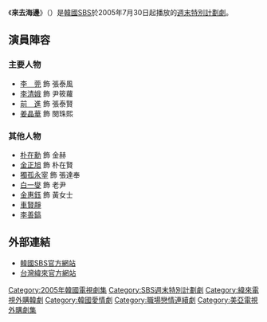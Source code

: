 {{Infobox Television
| show_name      = 來去海邊
| original_name  = {{lang|ko|해변으로 가요}}
| image          = [[File:Lets_Go_Beaches.jpg|250px]]
| caption        = 
| genre          = 
| format         = 
| creator        = 
| developer      = 
| writer         = 趙蕓英、[[文熙貞|文熙貞]]
| director       = [[李勝烈|李勝烈]]、李蔡勝
| starring       = [[李莞|李莞]]、[[李清娥|李清娥]]、[[前進|前進]]、<br />[[姜晶華|姜晶華]]
| slogan               =  
| theme_music_composer = 
| opentheme            = 
| endtheme             = 
| composer             = 
| country        = {{KOR}}
| language       = [[韓語|韓語]]
| num_episodes   = 14
| list_episodes  = 
| location       = 
| runtime        = 
| company        = Logos Film
| distributor    = 
| channel        = [[SBS_(韓國)|SBS]]
| first_run      = {{KOR}}
| first_aired    = {{Start date|2005|7|30}}
| last_aired     = {{End date|2005|9|11}}
| preceded_by    = <!--只適用於系列作品-->
| followed_by    = <!--只適用於系列作品-->
| related        =
| website        = http://tv.sbs.co.kr/beach/
| production_website   = 
| 中國名稱   = 去海边吧
}}

《'''來去海邊'''》（{{lang-ko|해변으로 가요}}）是[[韓國|韓國]][[SBS_(韓國)|SBS]]於2005年7月30日起播放的[[SBS週末特別計劃劇|週末特別計劃劇]]。

== 演員陣容 ==
=== 主要人物 ===
*[[李莞|李　莞]] 飾 張泰風
*[[李清娥|李清娥]] 飾 尹筱蘿
*[[前進_(藝人)|前　進]] 飾 張泰賢
*[[姜晶華|姜晶華]] 飾 閔珠熙

=== 其他人物 ===
*[[朴在勳|朴在勳]] 飾 金赫
*[[金正旭|金正旭]] 飾 朴在賢
*[[獨孤永宰|獨孤永宰]] 飾 張達奉
*[[白一燮|白一燮]] 飾 老尹
*[[金惠鈺|金惠鈺]] 飾 黃女士
*[[車賢靜|車賢靜]]
*[[李善鎬|李善鎬]]

== 外部連結 ==
*[http://tv.sbs.co.kr/beach/ 韓國SBS官方網站] {{Wayback|url=http://tv.sbs.co.kr/beach/ |date=20200115161551 }} {{ko icon}}
*[http://drama.videoland.com.tw/channel/beach/default.htm 台灣緯來官方網站] {{Wayback|url=http://drama.videoland.com.tw/channel/beach/default.htm |date=20200813061136 }} {{zh-tw}}

{{電視節目的變遷
|電視台= {{KOR}} [[SBS_(韓國)|SBS]] 
|播放檔次= [[SBS週末特別計劃劇|週末特別計劃劇]]
|節目名稱= 來去海邊<br />（2005年7月30日 - 2005年9月11日）
|上一節目= [[只有你_(2005年電視劇)|只有你]]<br />（2005年6月4日 - 2005年7月24日）
|下一節目= [[布拉格戀人|布拉格戀人]]<br />（2005年9月24日 - 2005年11月20日）
}}
{{電視節目的變遷
| 電視台= {{TWN}} [[緯來戲劇台|緯來戲劇台]]
| 播放檔次= 星期一至五 22:00 - 23:00
| 節目名稱= 來去海邊<br />（2006年8月24日 - 2006年9月21日）
| 上一節目= [[秘密男女|秘密男女]]<br />（2006年7月13日 - 2006年8月23日）
| 下一節目= [[1%的可能性_(2003年電視劇)|1%的可能性]]<br />（2006年9月22日 - 2006年11月7日）
}}
{{DEFAULTSORT:Haebyeon-eulo gayo}}
{{SBS週末特別計劃劇}}
{{Logos Film}}
[[Category:2005年韓國電視劇集|Category:2005年韓國電視劇集]]
[[Category:SBS週末特別計劃劇|Category:SBS週末特別計劃劇]]
[[Category:緯來電視外購韓劇|Category:緯來電視外購韓劇]]
[[Category:韓國愛情劇|Category:韓國愛情劇]]
[[Category:職場戀情連續劇|Category:職場戀情連續劇]]
[[Category:美亞電視外購劇集|Category:美亞電視外購劇集]]